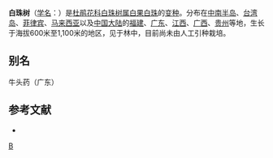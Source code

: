 {{Infraspeciesbox
| image = 
| image_caption = 
| status = 
| status_system = 
| genus = Gaultheria
| species = leucocarpa
| varietas = cumingiana
| authority = (Vidal) [[徐廷志|T. Z. Hsu]]
| synonyms = 
}}
'''白珠树'''（[[学名|学名]]：{{lang|la|''Gaultheria leucocarpa'' var. ''cumingiana''}}）是[[杜鹃花科|杜鹃花科]][[白珠树属|白珠树属]][[白果白珠|白果白珠]]的[[变种|变种]]。分布在[[中南半岛|中南半岛]]、[[台湾岛|台湾岛]]、[[菲律宾|菲律宾]]、[[马来西亚|马来西亚]]以及[[中国大陆|中国大陆]]的[[福建|福建]]、[[广东|广东]]、[[江西|江西]]、[[广西|广西]]、[[贵州|贵州]]等地，生长于海拔600米至1,100米的地区，见于林中，目前尚未由人工引种栽培。

== 别名 ==
牛头药（广东）

== 参考文献 ==
<div class="references-small">
* {{cite web| url =http://www.bioinfo.cn/db05/KmzwSpecies.php?action=view&id=30015| title =白珠树（变种）| work =《中国高等植物数据库全库》| publisher =中国科学院微生物研究所| author =昆明植物研究所| accessdate =2009-02-26| deadurl =yes| archiveurl =https://web.archive.org/web/20160305072540/http://www.bioinfo.cn/db05/KmzwSpecies.php?action=view&id=30015| archivedate =2016-03-05}}
</div>
{{Taxonbar|from=Q18232313}}

[[Category:白珠树属|B]]